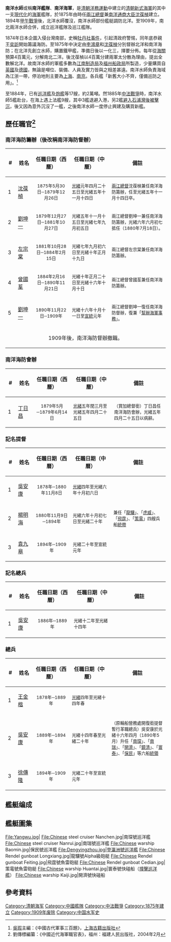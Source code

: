 {{多個問題|
{{copyedit|time=2018-01-10T14:07:13+00:00}}
{{expert|time=2018-01-10T14:07:13+00:00}}
{{refimprove|time=2015-10-13T06:25:52+00:00}}
}}
{{Infobox Military Unit
| unit_name               = 南洋水師
| image                   = [[File:Flag_of_the_Qing_Dynasty_(1889-1912).svg|250px]]
| caption                 = 
| dates                   = 1875—1909年
| country                 = [[清朝|清朝]]
| allegiance              = 
| branch                  = 
| type                    = [[海軍|海軍]]
| role                    = 
| size                    = 
| command_structure       = 總理海軍事務衙門→海軍處
| current_commander       = 
| garrison                = 
| ceremonial_chief        = 
| colonel_of_the_regiment = 
| nickname                = 
| patron                  = 
| motto                   = 
| colors                  = 
| march                   = 
| mascot                  = 
| battles                 = [[中法越南戰爭|中法越南戰爭]]<br />[[甲午戰爭|甲午戰爭]]
| notable_commanders      = [[沈葆楨|沈葆楨]]<br />[[左宗棠|左宗棠]]<br />[[劉坤一|劉坤一]]<br />等
| anniversaries           = 
}}

'''南洋水師'''或稱'''南洋艦隊'''、'''南洋海軍'''，是[[清朝|清朝]][[洋務運動|洋務運動]]中建立的[[清朝新式海軍|清朝新式海軍]]的其中一支[[現代化|現代化]]的[[海軍|海軍]]艦隊，於1875年由時任[[兩江總督|兩江總督]]兼[[南洋通商大臣|南洋通商大臣]][[沈葆楨|沈葆楨]]建立。1894年[[甲午戰爭|甲午戰爭]]後，北洋水師覆沒，南洋水師部份艦艇調防北洋。至1909年，南北兩洋水師合併，成立巡洋艦隊及巡江艦隊。

1874年日本企圖入侵台灣南部，史稱[[牡丹社事件|牡丹社事件]]，引起清政府警惕，同年底恭親王[[奕訢|奕訢]]開始籌議海防。至1875年中決定由[[李鴻章|李鴻章]]和[[沈葆楨|沈葆楨]]分別督辦北洋和南洋海防；在北洋先創立水師，購置鐵甲艦，準備日後以一化三，擇要分佈。每年從[[海關|海關]]預算4百萬元，分解南北二洋。後沈葆楨以4百萬分建兩軍太分散為理由，提出全數解北洋。故南洋水師的軍艦多數為[[江南制造局|江南制造局]]及[[福州船政局|福州船政局]]所製造，少量購買自[[英國|英國]]及[[德國|德國]]，無論是噸位、裝備、人員及實力皆與之相差甚遠。南洋水師負責海域為江浙一帶，停泊地則主要為[[上海|上海]]、[[南京|南京]]。各兵艦「新舊大小不齊，僅備巡防之用」。<ref>[[吳瑕|吳瑕]]主編：《中國古代軍事三百題》，[[上海古籍出版社|上海古籍出版社]]</ref>{{rp|868}}

至1884年，已有[[巡洋艦|巡洋艦]]及[[炮艦|炮艦]]等17艘，約2萬噸。然1885年[[中法戰爭|中法戰爭]]時，南洋水師5艦赴台，在海上遇上法艦9艘，其中3艦退避入港，另2艦[[石浦海戰|避入石浦灣後被擊沉]]，後又因為意外沉沒了一艦，之後南洋水師一度停止興建及購買新艦。

==歷任職官<ref>劉傳標編纂：《中國近代海軍職官表》，福州：福建人民出版社，2004年2月</ref>==
===南洋海防籌辦（後改稱南洋海防督辦）===
{| class="wikitable" width="750"
!width="25"|#||width="80"|姓名||width="200"|任職日期（西曆）||width="250"|任職日期（中曆）||width="370"|備註
|-
|1||[[沈葆楨|沈葆楨]]||align ="center"|<small>1875年5月30日─1879年12月26日||<small>[[光緒|光緒]]元年四月二十五日至光緒五年十一月十四日||<small>[[兩江總督|兩江總督]]沈葆楨兼任南洋海防籌辦，任至光緒五年十一月十四日卒。
|-
|2||[[劉坤一|劉坤一]]||align ="center"|<small>1879年12月27日─1881年10月27日||<small>光緒五年十一月十五日至光緒七年九月初五日||<small>兩江總督劉坤一兼任南洋海防籌辦，光緒六年六月初七抵任（1880年7月18日）。
|-
|3||[[左宗棠|左宗棠]]||align ="center"|<small>1881年10月28日─1884年2月15日||<small>光緒七年九月初六日至光緒十年正月十九日||<small>兩江總督左宗棠兼任南洋海防籌辦。
|-
|4||[[曾國荃|曾國荃]]||align ="center"|<small>1884年2月16日─1890年11月21日||<small>光緒十年正月二十日至光緒十六年十月十日||<small>兩江總督曾國荃兼任南洋海防籌辦。
|-
|5||[[劉坤一|劉坤一]]||align ="center"|<small>1890年11月22日─1909年||<small>光緒十六年十月十一日至[[宣統|宣統]]元年||<small>兩江總督劉坤一復任南洋海防督辦，復兼「[[幫辦海軍事務|幫辦海軍事務]]」。
|-
|colspan=5 align="center" bgcolor="#CCCCCC"| 1909年後，南洋海防督辦撤職。
|}
===南洋海防會辦===
{| class="wikitable" width="750"
!width="25"|#||width="80"|姓名||width="200"|任職日期（西曆）||width="250"|任職日期（中曆）||width="370"|備註
|-
|1||[[丁日昌|丁日昌]]||align ="center"|<small>1879年5月─1879年6月14日||<small>[[光緒|光緒]]五年閏三月至光緒五年四月二十五日||<small>（賞加總督銜）丁日昌任南洋海防會辦，光緒五年四月二十五日以病辭。
|}
===記名提督===
{| class="wikitable" width="750"
!width="25"|#||width="80"|姓名||width="200"|任職日期（西曆）||width="250"|任職日期（中曆）||width="370"|備註
|-
|1||[[吳安康|吳安康]]||align ="center"|<small>1878年─1880年11月8日||<small>[[光緒|光緒]]四年至光緒六年十月初六日||<small>
|-
|2||[[楊明海|楊明海]]||align ="center"|<small>1880年11月9日─1894年||<small>光緒六年十月初七日至光緒二十年||<small>兼任「[[龍驤|龍驤]]」、「[[虎威|虎威]]」、「[[飛霆|飛霆]]」、「[[策電|策電]]」四艘兵船[[統帶|統帶]]
|-
|3||[[袁九皋|袁九皋]]||align ="center"|<small>1894年─1909年||<small>光緒二十年至宣統元年||<small>
|}
===記名總兵===
{| class="wikitable" width="750"
!width="25"|#||width="80"|姓名||width="200"|任職日期（西曆）||width="250"|任職日期（中曆）||width="370"|備註
|-
|1||[[吳安康|吳安康]]||align ="center"|<small>1886年─1889年||<small>光緒十二年至光緒十四年||<small>
|}
===總兵===
{| class="wikitable" width="750"
!width="25"|#||width="80"|姓名||width="200"|任職日期（西曆）||width="250"|任職日期（中曆）||width="370"|備註
|-
|1||[[王金楷|王金楷]]||align ="center"|<small>1878年─1889年||<small>[[光緒|光緒]]四年至光緒十四年春||<small>
|-
|2||[[吳安康|吳安康]]||align ="center"|<small>1889年─1894年||<small>光緒十四年春至光緒二十年||<small>（原輪船營務處開復銜提督暫行革職總兵）吳安康於光緒十六年四月（1890年5月）升任「[[南琛|南琛]]」、「[[南瑞|南瑞]]」、「[[開濟號無防護巡洋艦|開濟]]」、「[[鏡清|鏡清]]」、「[[寰泰|寰泰]]」、「[[保民|保民]]」等六船[[統領|統領]]
|-
|3||[[徐傳隆|徐傳隆]]||align ="center"|<small>1894年─1909年||<small>光緒二十年至宣統元年||<small>
|}

==艦艇编成==

==艦艇圖集==
<gallery>
File:Yangwu.jpg|{{le|海安級巡防艦|Chinese frigate Haian}}
File:Chinese steel cruiser Nanchen.jpg|南琛號巡洋艦
File:Chinese steel cruiser Nanrui.jpg|南瑞號巡洋艦
File:Chinese warship Baomin.jpg|保民號巡洋艦
File:Dengyingzhou.jpg|登瀛洲號巡洋艦
File:Chinese Rendel gunboat Longxiang.jpg|龍驤號Alpha級砲艇
File:Chinese Rendel gunboat Feiting.jpg|飛霆號魚雷砲艇
File:Chinese Rendel gunboat Cedian.jpg|策電號魚雷砲艇
File:Chinese warship Huantai.jpg|寰泰號快碰船（[[撞角|撞擊巡洋艦]]）
File:Chinese warship Kaiji.jpg|開濟號快碰船
</gallery>

== 參考資料 ==
{{reflist|2}}

{{中法戰爭}}

[[Category:清朝海军|Category:清朝海军]]
[[Category:中國艦隊|Category:中國艦隊]]
[[Category:中法戰爭|Category:中法戰爭]]
[[Category:1875年建立|Category:1875年建立]]
[[Category:1909年废除|Category:1909年废除]]
[[Category:中国水军史|Category:中国水军史]]
